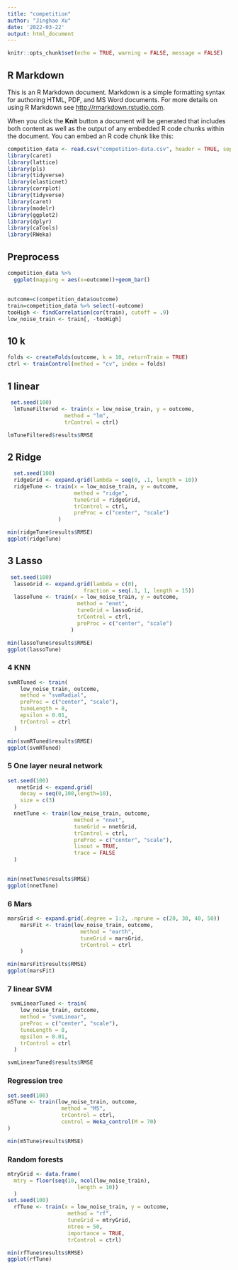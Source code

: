 ```yaml
---
title: "competition"
author: "Jinghao Xu"
date: '2022-03-22'
output: html_document
---
```


```r
knitr::opts_chunk$set(echo = TRUE, warning = FALSE, message = FALSE)
```

## R Markdown

This is an R Markdown document. Markdown is a simple formatting syntax for authoring HTML, PDF, and MS Word documents. For more details on using R Markdown see <http://rmarkdown.rstudio.com>.

When you click the **Knit** button a document will be generated that includes both content as well as the output of any embedded R code chunks within the document. You can embed an R code chunk like this:

```r
competition_data <- read.csv("competition-data.csv", header = TRUE, sep = "," )
library(caret)
library(lattice)
library(pls)
library(tidyverse)
library(elasticnet)
library(corrplot)
library(tidyverse)
library(caret)
library(modelr)
library(ggplot2)
library(dplyr)
library(caTools)
library(RWeka)
```

## Preprocess

```r
competition_data %>%
  ggplot(mapping = aes(x=outcome))+geom_bar()
```
##
```r
outcome=c(competition_data$outcome)
train=competition_data %>% select(-outcome)
tooHigh <- findCorrelation(cor(train), cutoff = .9)
low_noise_train <- train[, -tooHigh]
```

## 10 k
```r
folds <- createFolds(outcome, k = 10, returnTrain = TRUE)
ctrl <- trainControl(method = "cv", index = folds)
```

## 1 linear
```r
 set.seed(100)
  lmTuneFiltered <- train(x = low_noise_train, y = outcome,
                  method = "lm",
                  trControl = ctrl)

```

```r
lmTuneFiltered$results$RMSE
```

## 2 Ridge
```r
  set.seed(100)
  ridgeGrid <- expand.grid(lambda = seq(0, .1, length = 10))
  ridgeTune <- train(x = low_noise_train, y = outcome,
                     method = "ridge",
                     tuneGrid = ridgeGrid,
                     trControl = ctrl,
                     preProc = c("center", "scale")
                )
```

```r
min(ridgeTune$results$RMSE)
ggplot(ridgeTune)
```
## 3 Lasso
```r
 set.seed(100)
  lassoGrid <- expand.grid(lambda = c(0), 
                        fraction = seq(.1, 1, length = 15))
  lassoTune <- train(x = low_noise_train, y = outcome,
                      method = "enet",
                      tuneGrid = lassoGrid,
                      trControl = ctrl,
                      preProc = c("center", "scale")
                    )
```

```r
min(lassoTune$results$RMSE)
ggplot(lassoTune)
```
### 4 KNN

```r
svmRTuned <- train(
    low_noise_train, outcome, 
    method = "svmRadial",
    preProc = c("center", "scale"),
    tuneLength = 8,
    epsilon = 0.01,
    trControl = ctrl
  )
```

```r
min(svmRTuned$results$RMSE)
ggplot(svmRTuned)
```
### 5 One layer neural network 
```r
set.seed(100)
   nnetGrid <- expand.grid(
    decay = seq(0,100,length=10), 
    size = c(3) 
  )  
  nnetTune <- train(low_noise_train, outcome,
                     method = "nnet",
                     tuneGrid = nnetGrid,
                     trControl = ctrl,
                     preProc = c("center", "scale"),
                     linout = TRUE, 
                     trace = FALSE
  )
  
```

```r
min(nnetTune$results$RMSE)
ggplot(nnetTune)
```

### 6 Mars
```r
marsGrid <- expand.grid(.degree = 1:2, .nprune = c(20, 30, 40, 50))
    marsFit <- train(low_noise_train, outcome,
                       method = "earth",
                       tuneGrid = marsGrid,
                       trControl = ctrl
    )
```

```r
min(marsFit$results$RMSE)
ggplot(marsFit)

```


### 7 linear SVM
```r
 svmLinearTuned <- train(
    low_noise_train, outcome, 
    method = "svmLinear",
    preProc = c("center", "scale"),
    tuneLength = 8,
    epsilon = 0.01,
    trControl = ctrl
  )
```

```r
svmLinearTuned$results$RMSE
```
### Regression tree
```r
set.seed(100)
m5Tune <- train(low_noise_train, outcome,
                 method = "M5",
                 trControl = ctrl,
                 control = Weka_control(M = 70)
)
```

```r
min(m5Tune$results$RMSE)
```

### Random forests

```r
mtryGrid <- data.frame(
  mtry = floor(seq(10, ncol(low_noise_train), 
                      length = 10))
  )
set.seed(100)
  rfTune <- train(x = low_noise_train, y = outcome,
                   method = "rf",
                   tuneGrid = mtryGrid,
                   ntree = 50,
                   importance = TRUE,
                   trControl = ctrl)
```

```r
min(rfTune$results$RMSE)
ggplot(rfTune)
```